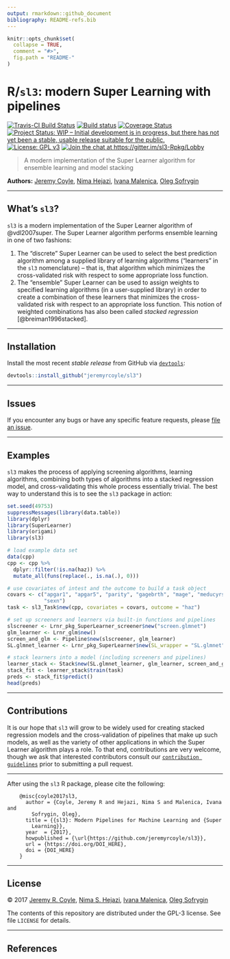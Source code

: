 ```yaml
---
output: rmarkdown::github_document
bibliography: README-refs.bib
---
```


<!-- README.md is generated from README.Rmd. Please edit that file -->

```r
knitr::opts_chunk$set(
  collapse = TRUE,
  comment = "#>",
  fig.path = "README-"
)
```

# R/`sl3`: modern Super Learning with pipelines

[![Travis-CI Build Status](https://travis-ci.org/tlverse/sl3.svg?branch=master)](https://travis-ci.org/tlverse/sl3)
[![Build status](https://ci.appveyor.com/api/projects/status/25reu5wdhrwj9qgy?svg=true)](https://ci.appveyor.com/project/jeremyrcoyle/sl3)
[![Coverage Status](https://img.shields.io/codecov/c/github/jeremyrcoyle/sl3/master.svg)](https://codecov.io/github/jeremyrcoyle/sl3?branch=master)
[![Project Status: WIP – Initial development is in progress, but there has not yet been a stable, usable release suitable for the public.](http://www.repostatus.org/badges/latest/wip.svg)](http://www.repostatus.org/#wip)
[![License: GPL v3](https://img.shields.io/badge/License-GPL%20v3-blue.svg)](http://www.gnu.org/licenses/gpl-3.0)
[![Join the chat at https://gitter.im/sl3-Rpkg/Lobby](https://badges.gitter.im/sl3-Rpkg/Lobby.svg)](https://gitter.im/sl3-Rpkg/Lobby?utm_source=badge&utm_medium=badge&utm_campaign=pr-badge&utm_content=badge)

> A modern implementation of the Super Learner algorithm for ensemble learning
> and model stacking

__Authors:__ [Jeremy Coyle](https://github.com/jeremyrcoyle), [Nima
Hejazi](https://github.com/nhejazi), [Ivana
Malenica](https://github.com/podTockom), [Oleg
Sofrygin](https://github.com/osofr)

---

## What's `sl3`?

`sl3` is a modern implementation of the Super Learner algorithm of
@vdl2007super. The Super Learner algorithm performs ensemble learning in one of
two fashions:

1. The "discrete" Super Learner can be used to select the best prediction
   algorithm among a supplied library of learning algorithms ("learners" in the
   `sl3` nomenclature) -- that is, that algorithm which minimizes the
   cross-validated risk with respect to some appropriate loss function.
2. The "ensemble" Super Learner can be used to assign weights to specified
   learning algorithms (in a user-supplied library) in order to create a
   combination of these learners that minimizes the cross-validated risk with
   respect to an appropriate loss function. This notion of weighted combinations
   has also been called _stacked regression_ [@breiman1996stacked].

---

## Installation

<!--
For standard use, we recommend installing the package from
[CRAN](https://cran.r-project.org/) via

```r
install.packages("sl3")
```
-->

Install the most recent _stable release_ from GitHub via
[`devtools`](https://www.rstudio.com/products/rpackages/devtools/):

```r
devtools::install_github("jeremyrcoyle/sl3")
```

---

## Issues

If you encounter any bugs or have any specific feature requests, please [file an
issue](https://github.com/jeremyrcoyle/sl3/issues).

---

## Examples

`sl3` makes the process of applying screening algorithms, learning algorithms,
combining both types of algorithms into a stacked regression model, and
cross-validating this whole process essentially trivial. The best way to
understand this is to see the `sl3` package in action:

```r
set.seed(49753)
suppressMessages(library(data.table))
library(dplyr)
library(SuperLearner)
library(origami)
library(sl3)

# load example data set
data(cpp)
cpp <- cpp %>%
  dplyr::filter(!is.na(haz)) %>%
  mutate_all(funs(replace(., is.na(.), 0)))

# use covariates of intest and the outcome to build a task object
covars <- c("apgar1", "apgar5", "parity", "gagebrth", "mage", "meducyrs",
            "sexn")
task <- sl3_Task$new(cpp, covariates = covars, outcome = "haz")

# set up screeners and learners via built-in functions and pipelines
slscreener <- Lrnr_pkg_SuperLearner_screener$new("screen.glmnet")
glm_learner <- Lrnr_glm$new()
screen_and_glm <- Pipeline$new(slscreener, glm_learner)
SL.glmnet_learner <- Lrnr_pkg_SuperLearner$new(SL_wrapper = "SL.glmnet")

# stack learners into a model (including screeners and pipelines)
learner_stack <- Stack$new(SL.glmnet_learner, glm_learner, screen_and_glm)
stack_fit <- learner_stack$train(task)
preds <- stack_fit$predict()
head(preds)
```

---

## Contributions

It is our hope that `sl3` will grow to be widely used for creating stacked
regression models and the cross-validation of pipelines that make up such
models, as well as the variety of other applications in which the Super Learner
algorithm plays a role. To that end, contributions are very welcome, though we
ask that interested contributors consult our [`contribution
guidelines`](https://github.com/jeremyrcoyle/sl3/blob/master/CONTRIBUTING.md)
prior to submitting a pull request.

---

After using the `sl3` R package, please cite the following:

        @misc{coyle2017sl3,
          author = {Coyle, Jeremy R and Hejazi, Nima S and Malenica, Ivana and
            Sofrygin, Oleg},
          title = {{sl3}: Modern Pipelines for Machine Learning and {Super
            Learning}},
          year  = {2017},
          howpublished = {\url{https://github.com/jeremyrcoyle/sl3}},
          url = {https://doi.org/DOI_HERE},
          doi = {DOI_HERE}
        }

---

## License

&copy; 2017 [Jeremy R. Coyle](https://github.com/jeremyrcoyle), [Nima S.
Hejazi](https://github.com/nhejazi), [Ivana
Malenica](https://github.com/podTockom), [Oleg
Sofrygin](https://github.com/osofr)

The contents of this repository are distributed under the GPL-3 license. See
file `LICENSE` for details.

---

## References

